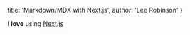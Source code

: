 
  title: 'Markdown/MDX with Next.js',
  author: 'Lee Robinson'
}

I **love** using [Next.js](https://nextjs.org/)


